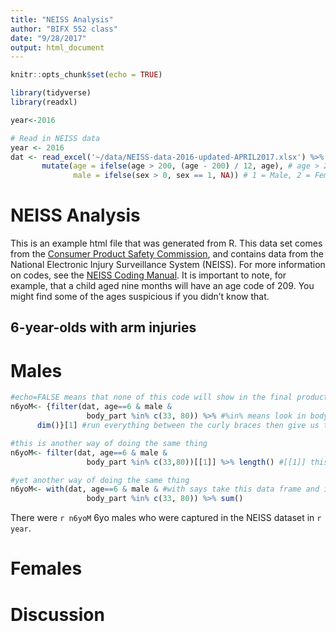 ```yaml
---
title: "NEISS Analysis"
author: "BIFX 552 class"
date: "9/28/2017"
output: html_document
---
```


```r
knitr::opts_chunk$set(echo = TRUE)

library(tidyverse)
library(readxl)

year<-2016

# Read in NEISS data
year <- 2016
dat <- read_excel('~/data/NEISS-data-2016-updated-APRIL2017.xlsx') %>%
       mutate(age = ifelse(age > 200, (age - 200) / 12, age), # age > 200 is coded in months since birth + 200
              male = ifelse(sex > 0, sex == 1, NA)) # 1 = Male, 2 = Female, 0 = Unknown
```

# NEISS Analysis

This is an example html file that was generated from R. This data set comes from the [Consumer Product Safety Commission](https://www.cpsc.gov/Research--Statistics), and contains data from the National Electronic Injury Surveillance System (NEISS). For more information on codes, see the [NEISS Coding Manual](https://www.cpsc.gov/s3fs-public/2017NEISSCodingManualCPSConlyNontrauma.pdf). It is important to note, for example, that a child aged nine months will have an age code of 209. You might find some of the ages suspicious if you didn't know that.

## 6-year-olds with arm injuries


# Males
```r
#echo=FALSE means that none of this code will show in the final product
n6yoM<- {filter(dat, age==6 & male & 
                 body_part %in% c(33, 80)) %>% #%in% means look in body_part for either 33 or 80 
      dim()}[1] #run everything between the curly braces then give us the number of rows

#this is another way of doing the same thing
n6yoM<- filter(dat, age==6 & male & 
                 body_part %in% c(33,80))[[1]] %>% length() #[[1]] this indexes and grabs the first column of the data frame dat, doesn't matter which column b/c we just need to know the length of it.

#yet another way of doing the same thing
n6yoM<- with(dat, age==6 & male & #with says take this data frame and if you don't recognize the variable name, look within the data frame.
                 body_part %in% c(33, 80)) %>% sum()

```
There were `r n6yoM` 6yo males who were captured in the NEISS dataset in `r year`.

# Females

# Discussion
